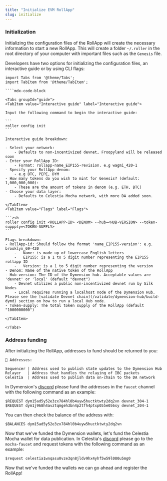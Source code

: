 ```yaml
---
title: "Initialize EVM RollApp"
slug: initialize
---
```


### Initialization

Initializing the configuration files of the RollApp will create the necessary information to start a new RollApp. This will create a folder `~/.roller` in the root directory of your computer with important files such as the `Genesis` file.

Developers have two options for initializing the configuration files, an interactive guide or by using CLI flags:

`````mdx-code-block
import Tabs from '@theme/Tabs';
import TabItem from '@theme/TabItem';

````mdx-code-block

<Tabs groupId="guide">
<TabItem value="Interactive guide" label="Interactive guide">

Input the following command to begin the interactive guide:

```
roller config init
```

Interactive guide breakdown:

- Select your network:
    - Defaults to non-incentivized devnet, Froopyland will be released soon
- Enter your RollApp ID:
    - Format: rollapp-name_EIP155-revision. e.g wagmi_420-1
- Specify your RollApp denom:
    - e.g BTC, PEPE, DYM
- How many tokens do you wish to mint for Genesis? (default: 1,000,000,000):
    - These are the amount of tokens in denom (e.g. ETH, BTC)
- Choose your data layer:
    - Defaults to Celestia Mocha network, with more DA added soon.

</TabItem>
<TabItem value="Flags" label="Flags">

```zsh
roller config init <ROLLAPP-ID> <DENOM> --hub=<HUB-VERSION> --token-suppply=<TOKEN-SUPPLY>
```

Flags breakdown:
- RollApp-id: Should follow the format 'name_EIP155-version': e.g. brooklyn_69-420
    -   Name: is made up of lowercase English letters
    -   EIP155: is a 1 to 5 digit number representing the EIP155 rollapp ID
    -   Version: is a 1 to 5 digit number representing the version
- Denom: Name of the native token of the RollApp
- Hub-version: The ID of the Dymension hub. Acceptable values are 'devnet' or 'local' (default "devnet")
    - Devnet utilizes a public non-incentivized devnet run by Silk Nodes
    - Local requires running a localhost node of the Dymension Hub. Please see the [validate Devnet chain](/validate/dymension-hub/build-dymd) section on how to run a local Hub node.
- Token-supply: The total token supply of the RollApp (default "1000000000")

</TabItem>

</Tabs>
`````

### Address funding

After initializing the RollApp, addresses to fund should be returned to you:

```
🔑 Addresses:

Sequencer | Address used to publish state updates to the Dymension Hub
Relayer   | Address that handles the relaying of IBC packets
Celestia  | Address used to publish data on-chain to the DA network
```

In Dymension's [discord](https://discord.gg/dymension) please fund the addresses in the `faucet` channel with the following command as an example:

```
$REQUEST dym15ad5y52e3zx784hl0b4uyw5huctktwty2dq2vn devnet_304-1
$REQUEST dym1j968h4avztqmgeh3bn4p2tfh4ptxp055e056sy devnet_304-1
```

You can then check the balance of the address with:

```
$BALANCES dym15ad5y52e3zx784hl0b4uyw5huctktwty2dq2vn
```

Now that we've funded the Dymension wallets, let's fund the Celestia Mocha wallet for data publication. In Celestia's [discord](https://discord.com/invite/YsnTPcSfWQ)
please go to the `mocha-faucet` and request tokens with the following command as an example:

```
$request celestia1wnqasu0vze3qn8jldv9hx4yhf5w59l080u5mg0
```

Now that we've funded the wallets we can go ahead and register the RollApp!
